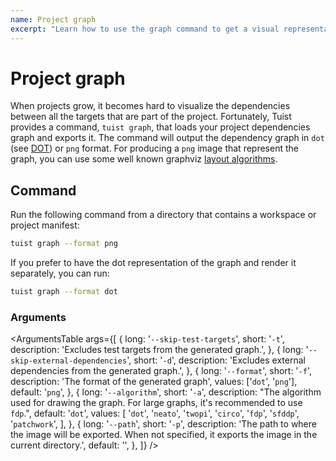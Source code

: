```yaml
---
name: Project graph
excerpt: "Learn how to use the graph command to get a visual representation of your project's dependency graph"
---
```


# Project graph

When projects grow, it becomes hard to visualize the dependencies between all the targets that are part of the project. Fortunately, Tuist provides a command, `tuist graph`, that loads your project dependencies graph and exports it.
The command will output the dependency graph in `dot` (see [DOT](<https://en.wikipedia.org/wiki/DOT_(graph_description_language)>)) or `png` format.
For producing a `png` image that represent the graph, you can use some well known graphviz [layout algorithms](https://graphviz.org/documentation/).

## Command

Run the following command from a directory that contains a workspace or project manifest:

```bash
tuist graph --format png
```

If you prefer to have the dot representation of the graph and render it separately, you can run:

```bash
tuist graph --format dot
```

### Arguments

<ArgumentsTable
  args={[
    {
      long: '`--skip-test-targets`',
      short: '`-t`',
      description: 'Excludes test targets from the generated graph.',
    },
    {
      long: '`--skip-external-dependencies`',
      short: '`-d`',
      description: 'Excludes external dependencies from the generated graph.',
    },
    {
      long: '`--format`',
      short: '`-f`',
      description: 'The format of the generated graph',
      values: ['`dot`', '`png`'],
      default: '`png`',
    },
    {
      long: '`--algorithm`',
      short: '`-a`',
      description:
        "The algorithm used for drawing the graph. For large graphs, it's recommended to use `fdp`.",
      default: '`dot`',
      values: [
        '`dot`',
        '`neato`',
        '`twopi`',
        '`circo`',
        '`fdp`',
        '`sfddp`',
        '`patchwork`',
      ],
    },
    {
      long: '`--path`',
      short: '`-p`',
      description:
        'The path to where the image will be exported. When not specified, it exports the image in the current directory.',
      default: '',
    },
  ]}
/>

